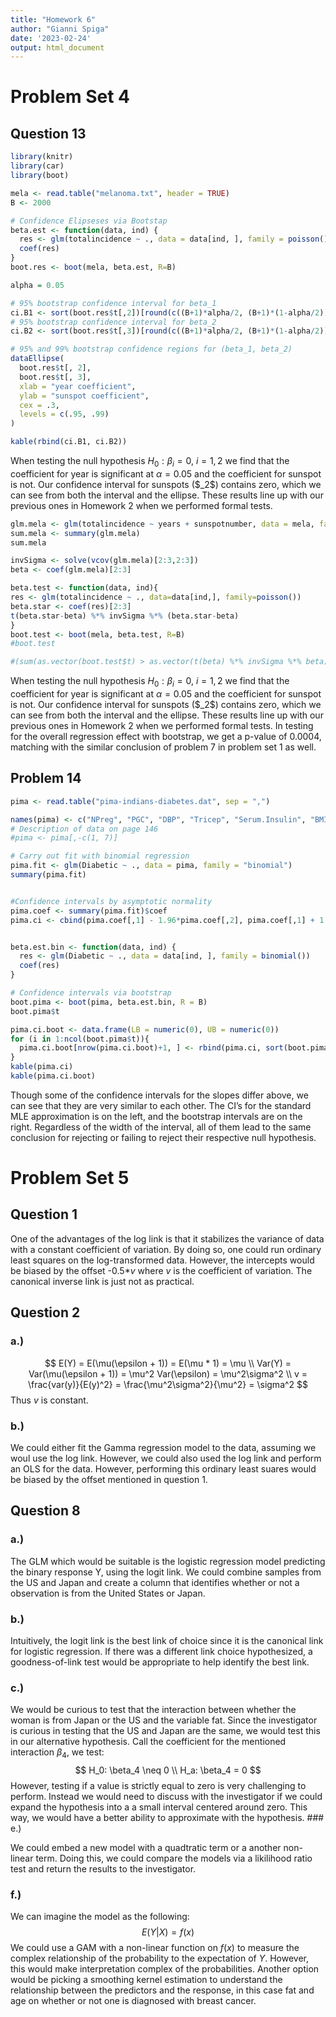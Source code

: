 ```yaml
---
title: "Homework 6"
author: "Gianni Spiga"
date: '2023-02-24'
output: html_document
---
```


# Problem Set 4

## Question 13

```r
library(knitr)
library(car)
library(boot)
```


```r
mela <- read.table("melanoma.txt", header = TRUE)
B <- 2000

# Confidence Elipseses via Bootstap 
beta.est <- function(data, ind) {
  res <- glm(totalincidence ~ ., data = data[ind, ], family = poisson())
  coef(res)
}
boot.res <- boot(mela, beta.est, R=B)

alpha = 0.05

# 95% bootstrap confidence interval for beta_1
ci.B1 <- sort(boot.res$t[,2])[round(c((B+1)*alpha/2, (B+1)*(1-alpha/2)))]
# 95% bootstrap confidence interval for beta_2
ci.B2 <- sort(boot.res$t[,3])[round(c((B+1)*alpha/2, (B+1)*(1-alpha/2)))]

# 95% and 99% bootstrap confidence regions for (beta_1, beta_2)
dataEllipse(
  boot.res$t[, 2],
  boot.res$t[, 3],
  xlab = "year coefficient",
  ylab = "sunspot coefficient",
  cex = .3,
  levels = c(.95, .99)
)

kable(rbind(ci.B1, ci.B2))
```

When testing the null hypothesis $H_0: \beta_i =0, \ i=1,2$ we find that the coefficient for year is significant at $\alpha=0.05$ and the coefficient for sunspot is not. Our confidence interval for sunspots (\$\beta_2$) contains zero, which we can see from both the interval and the ellipse. These results line up with our previous ones in Homework 2 when we performed formal tests. 

```r
glm.mela <- glm(totalincidence ~ years + sunspotnumber, data = mela, family = poisson())
sum.mela <- summary(glm.mela)
sum.mela

invSigma <- solve(vcov(glm.mela)[2:3,2:3])
beta <- coef(glm.mela)[2:3]

beta.test <- function(data, ind){
res <- glm(totalincidence ~ ., data=data[ind,], family=poisson())
beta.star <- coef(res)[2:3]
t(beta.star-beta) %*% invSigma %*% (beta.star-beta)
}
boot.test <- boot(mela, beta.test, R=B)
#boot.test

#(sum(as.vector(boot.test$t) > as.vector(t(beta) %*% invSigma %*% beta)) + 1) / (B + 1)
```

When testing the null hypothesis $H_0: \beta_i =0, \ i=1,2$ we find that the coefficient for year is significant at $\alpha=0.05$ and the coefficient for sunspot is not. Our confidence interval for sunspots (\$\beta_2$) contains zero, which we can see from both the interval and the ellipse. These results line up with our previous ones in Homework 2 when we performed formal tests. In testing for the overall regression effect with bootstrap, we get a p-value of 0.0004, matching with the similar conclusion of problem 7 in problem set 1 as well. 

## Problem 14

```r
pima <- read.table("pima-indians-diabetes.dat", sep = ",")

names(pima) <- c("NPreg", "PGC", "DBP", "Tricep", "Serum.Insulin", "BMI", "Pedigree", "Age", "Diabetic")
# Description of data on page 146
#pima <- pima[,-c(1, 7)]

# Carry out fit with binomial regression 
pima.fit <- glm(Diabetic ~ ., data = pima, family = "binomial")
summary(pima.fit)


#Confidence intervals by asymptotic normality
pima.coef <- summary(pima.fit)$coef
pima.ci <- cbind(pima.coef[,1] - 1.96*pima.coef[,2], pima.coef[,1] + 1.96*pima.coef[,2])


beta.est.bin <- function(data, ind) {
  res <- glm(Diabetic ~ ., data = data[ind, ], family = binomial())
  coef(res)
}

# Confidence intervals via bootstrap
boot.pima <- boot(pima, beta.est.bin, R = B)
boot.pima$t

pima.ci.boot <- data.frame(LB = numeric(0), UB = numeric(0))
for (i in 1:ncol(boot.pima$t)){
  pima.ci.boot[nrow(pima.ci.boot)+1, ] <- rbind(pima.ci, sort(boot.pima$t[,i])[round(c((B+1)*alpha/2, (B+1)*(1-alpha/2)))])
}
kable(pima.ci)
kable(pima.ci.boot)
```

Though some of the confidence intervals for the slopes differ above, we can see that they are very similar to each other. The CI's for the standard MLE approximation is on the left, and the bootstrap intervals are on the right. Regardless of the width of the interval, all of them lead to the same conclusion for rejecting or failing to reject their respective null hypothesis. 

# Problem Set 5

## Question 1

One of the advantages of the log link is that it stabilizes the variance of data with a constant coefficient of variation. By doing so, one could run ordinary least squares on the log-transformed data. However, the intercepts would be biased by the offset -0.5*$v$
 where $v$ is the coefficient of variation. The canonical inverse link is just not as practical.
 
 
## Question 2

### a.) 
$$
E(Y) = E(\mu(\epsilon + 1)) = E(\mu * 1) = \mu \\
Var(Y) = Var(\mu(\epsilon + 1)) = \mu^2 Var(\epsilon) = \mu^2\sigma^2 \\ 
v = \frac{var(y)}{E(y)^2} = \frac{\mu^2\sigma^2}{\mu^2} = \sigma^2
$$
Thus $v$ is constant. 

### b.) 

We could either fit the Gamma regression model to the data, assuming we woul use the log link. However, we could also used the log link and perform an OLS for the data. However, performing this ordinary least suares would be biased by the offset mentioned in question 1. 

## Question 8 

### a.) 

The GLM which would be suitable is the logistic regression model predicting the binary response Y, using the logit link. We could combine samples from the US and Japan and create a column that identifies whether or not a observation is from the United States or Japan. 

### b.) 

Intuitively, the logit link is the best link of choice since it is the canonical link for logistic regression. If there was a different link choice hypothesized, a goodness-of-link test would be appropriate to help identify the best link. 

### c.) 

We would be curious to test that the interaction between whether the woman is from Japan or the US and the variable fat. Since the investigator is curious in testing that the US and Japan are the same, we would test this in our alternative hypothesis. Call the coefficient for the mentioned interaction $\beta_4$, we test:
$$
H_0: \beta_4 \neq 0 \\
H_a: \beta_4 = 0
$$
However, testing if a value is strictly equal to zero is very challenging to perform. Instead we would need to discuss with the investigator if we could expand the hypothesis into a a small interval centered around zero. This way, we would have a better ability to approximate with the hypothesis. 
### e.) 

We could embed a new model with a quadtratic term or a another non-linear term. Doing this, we could compare the models via a likilihood ratio test and return the results to the investigator. 

### f.) 

We can imagine the model as the following:
$$
E(Y|X) = f(x)
$$
We could use a GAM with a non-linear function on $f(x)$ to measure the complex relationship of the probability to the expectation of $Y$. However, this would make interpretation complex of the probabilities. Another option would be picking a smoothing kernel estimation to understand the relationship between the predictors and the response, in this case fat and age on whether or not one is diagnosed with breast cancer.
